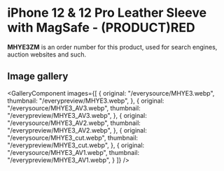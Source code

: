 
# iPhone 12 & 12 Pro Leather Sleeve with MagSafe - (PRODUCT)RED

<Callout type='info' emoji='👉🏻'>**MHYE3ZM** is an order number for this product, used for search engines, auction websites and such.</Callout>

## Image gallery

<GalleryComponent
    images={[
      {
        original: "/everysource/MHYE3.webp",
        thumbnail: "/everypreview/MHYE3.webp",
      },
      {
        original: "/everysource/MHYE3_AV3.webp",
        thumbnail: "/everypreview/MHYE3_AV3.webp",
      },
      {
        original: "/everysource/MHYE3_AV2.webp",
        thumbnail: "/everypreview/MHYE3_AV2.webp",
      },
      {
        original: "/everysource/MHYE3_cut.webp",
        thumbnail: "/everypreview/MHYE3_cut.webp",
      },
      {
        original: "/everysource/MHYE3_AV1.webp",
        thumbnail: "/everypreview/MHYE3_AV1.webp",
      }
    ]}
  />
